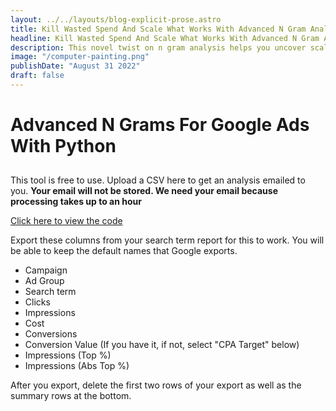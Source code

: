```yaml
---
layout: ../../layouts/blog-explicit-prose.astro
title: Kill Wasted Spend And Scale What Works With Advanced N Gram Analysis
headline: Kill Wasted Spend And Scale What Works With Advanced N Gram Analysis
description: This novel twist on n gram analysis helps you uncover scale in your account
image: "/computer-painting.png"
publishDate: "August 31 2022"
draft: false
---
```



<div class="prose prose-xl mx-auto my-12">

# Advanced N Grams For Google Ads With Python

</div>

##

<div class="prose prose-xl mx-auto my-12">

This tool is free to use. Upload a CSV here to get an analysis emailed to you. **Your email will not be stored. We need your email because processing takes up to an hour**

[Click here to view the code](code)

Export these columns from your search term report for this to work. You will be able to keep the default names that Google exports.

- Campaign
- Ad Group
- Search term
- Clicks
- Impressions
- Cost
- Conversions
- Conversion Value (If you have it, if not, select "CPA Target" below)
- Impressions (Top %)
- Impressions (Abs Top %)

After you export, delete the first two rows of your export as well as the summary rows at the bottom.

</div>

<Ngram client:idle />
